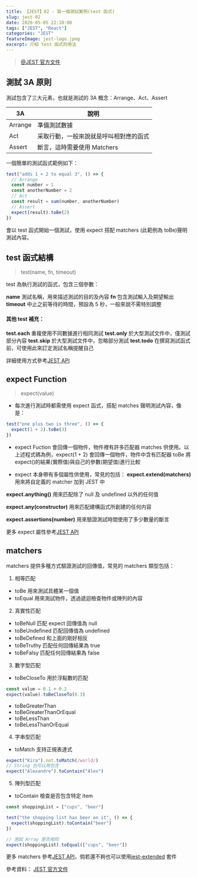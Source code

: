 ```yaml
---
title: 【JEST】02 - 寫一個測試案例(test 函式)
slug: jest-02
date: 2020-05-05 22:10:08
tags: ["JEST", "React"]
categories: "JEST"
featureImage: jest-logo.jpeg
excerpt: 介紹 test 函式的用法
---
```


> [@JEST 官方文件](https://jestjs.io/docs/en/using-matchers)

## 測試 3A 原則

測試包含了三大元素，也就是測試的 3A 概念：Arrange、Act、Assert

| 3A      | 說明                                   |
| ------- | -------------------------------------- |
| Arrange | 準備測試數據                           |
| Act     | 采取行動，一般來說就是呼叫相對應的函式 |
| Assert  | 斷言，這時需要使用 Matchers            |

一個簡單的測試函式範例如下：

```javascript
test("adds 1 + 2 to equal 3", () => {
  // Arrange
  const number = 1
  const anotherNumber = 2
  // Act
  const result = sum(number, anotherNumber)
  // Assert
  expect(result).toBe(2)
})
```

會以 test 函式開始一個測試，使用 expect 搭配 matchers (此範例為 toBe)聲明測試內容。

## test 函式結構

> test(name, fn, timeout)

test 為執行測試的函式，包含三個參數：

**name**
測試名稱，用來描述測試的目的及內容
**fn**
包含測試輸入及期望輸出
**timeout**
中止之前等待的時間，預設為 5 秒，一般來說不需特別調整

#### 其他 test 補充：

**test.each**
重複使用不同數據進行相同測試
**test.only**
於大型測試文件中，僅測試部分內容
**test.skip**
於大型測試文件中，忽略部分測試
**test.todo**
在撰寫測試函式前，可使用此來訂定測試名稱提醒自己

詳細使用方式參考[JEST API](https://jestjs.io/docs/zh-Hans/api#testeachtablename-fn-timeout)

## expect Function

> expect(value)

- 每次進行測試時都需使用 expect 函式，搭配 matches 聲明測試內容，像是：

```javascript
test("one plus two is three", () => {
  expect(1 + 2).toBe(3)
})
```

- expect Fuction 會回傳一個物件，物件裡有許多匹配器 matches 供使用。以上述程式碼為例，expect(1 + 2) 會回傳一個物件，物件中含有匹配器 toBe 將 expect()的結果(實際值)與自己的參數(期望值)進行比較

- expect 本身帶有多個屬性供使用，常見的包括：
  **expect.extend(matchers)**
  用來將自定義的 matcher 加到 JEST 中

**expect.anything()**
用來匹配除了 null 及 undefined 以外的任何值

**expect.any(constructor)**
用來匹配建構函式所創建的任何内容

**expect.assertions(number)**
用來驗證測試時間使用了多少數量的斷言

更多 expect 屬性參考[JEST API](https://jestjs.io/docs/zh-Hans/expect#expectextendmatchers)

## matchers

matchers 提供多種方式驗證測試的回傳值，常見的 matchers 類型包括：

1. 相等匹配

- toBe 用來測試具體某一個值
- toEqual 用來測試物件，透過遞迴檢查物件或陣列的內容

2. 真實性匹配

- toBeNull 匹配 expect 回傳值為 null
- toBeUndefined 匹配回傳值為 undefined
- toBeDefined 和上面的剛好相反
- toBeTruthy 匹配任何回傳結果為 true
- toBeFalsy 匹配任何回傳結果為 false

3. 數字型匹配

- toBeCloseTo 用於浮點數的匹配

```javascript
const value = 0.1 + 0.2
expect(value).toBeCloseTo(0.3)
```

- toBeGreaterThan
- toBeGreaterThanOrEqual
- toBeLessThan
- toBeLessThanOrEqual

4. 字串型匹配

- toMatch 支持正規表達式

```javascript
expect("Kira").not.toMatch(/world/)
// String 也可以用包含
expect("Alexandre").toContain("Alex")
```

5. 陣列型匹配

- toContain 檢查是否包含特定 item

```javascript
const shoppingList = ["cups", "beer"]

test("the shopping list has beer on it", () => {
  expect(shoppingList).toContain("beer")
})

// 測試 Array 是否相同
expect(shoppingList).toEqual(["cups", "beer"])
```

更多 matchers 參考[JEST API](https://jestjs.io/docs/zh-Hans/expect#expectextendmatchers)，倘若還不夠也可以使用[jest-extended](https://github.com/jest-community/jest-extended) 套件

參考資料：
[JEST 官方文件](https://jestjs.io/docs/en/using-matchers)
